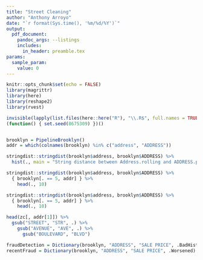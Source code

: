 ```yaml
---
title: "Street Cleaning"
author: "Anthony Arroyo"
date: "`r format(Sys.time(), '%m/%d/%Y')`"
output: 
  pdf_document:
    pandoc_args: --listings
    includes:
      in_header: preamble.tex
params:
  sample_param:
    value: 0
---
```

\newcommand{\br}{\hfill\break}
\newcommand{\brsp}{\vspace{8pt}\hfill\break}
```r
knitr::opts_chunk$set(echo = FALSE)
library(magrittr)
library(here)
library(reshape2)
library(rvest)

invisible(lapply(list.files(here::here("R"), "\\.R$", full.names = TRUE), source))
(function() { set.seed(8675309) })()
```

```r
```

```r
brooklyn = PipelineBrooklyn()
addr = which(colnames(brooklyn) %in% c("address", "ADDRESS"))
```

```r
stringdist::stringdist(brooklyn$address, brooklyn$ADDRESS) %>%
  hist(., main = "String distance between Address.rolling and ADDRESS.pluto")
```

```r
stringdist::stringdist(brooklyn$address, brooklyn$ADDRESS) %>%
  { brooklyn[. == 5, addr] } %>%
    head(., 10)
```

```r
stringdist::stringdist(brooklyn$address, brooklyn$ADDRESS) %>%
  { brooklyn[. == 5, addr] } %>%
    head(., 10)
```

```r
head(zc[, addr[1]]) %>%
  gsub("STREET", "STR", .) %>%
    gsub("AVENUE", "AVE", .) %>%
      gsub("BOULEVARD", "BLVD")
```

```r
fraudDetection = Dictionary(brooklyn, "ADDRESS", "SALE PRICE", .BadHistory)
recentFraud = Dictionary(brooklyn, "ADDRESS", "SALE PRICE", .Worsened)
```

```r

```


